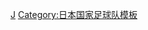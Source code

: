 {{National squad
 | name      = 1992年亞洲盃足球賽日本參賽名單
 | bg        = #0000DD
 | fg        = white
 | country   = 日本
 | flag      = Japan
 | comp link = 1992年亞洲盃足球賽
 | comp      = 1992年亞洲盃足球賽 （首次奪冠）
 | pos1      = 1  | p1          = [[松永成立]]
 | pos2      = 2  | p2          = [[大嶽直人]]
 | pos3      = 3  | p3          = [[勝矢壽延]]
 | pos4      = 4  | p4          = [[堀池巧]]
 | pos5      = 5  | p5          = [[柱谷哲二]][[File:Captain sports.svg|10px]]
 | pos6      = 6  | p6          = [[都並敏史]]
 | pos7      = 7  | p7          = [[井原正巳]]
 | pos8      = 8  | p8          = [[福田正博]]
 | pos9      = 9  | p9          = [[武田修宏]]
 | pos10     = 10 | p10         = [[拉莫斯·瑠偉]]
 | pos11     = 11 | p11         = [[三浦知良]]
 | pos12     = 12 | p12         = [[山田隆裕]]
 | pos13     = 13 | p13         = [[阪倉裕二]]
 | pos14     = 14 | p14         = [[北澤豪]]
 | pos15     = 15 | p15         = [[吉田光範]]
 | pos16     = 16 | p16         = [[中山雅史]]
 | pos17     = 17 | p17         = [[森保一]]
 | pos18     = 18 | p18         = [[神野卓哉]]
 | pos19     = 19 | p19         = [[前川和也]]
 | pos20     = 20 | p20         = [[高木琢也]] 
 | coach       = [[马里乌斯·约翰·奥夫特|奥夫特]]
}}<noinclude>
[[Category:1992年亞洲盃參賽名單模板|J]]
[[Category:日本国家足球队模板]]
</noinclude>